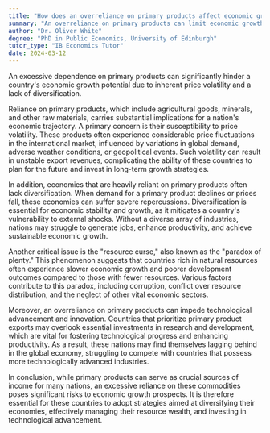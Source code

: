 ```yaml
---
title: "How does an overreliance on primary products affect economic growth prospects?"
summary: "An overreliance on primary products can limit economic growth prospects due to price volatility and lack of diversification."
author: "Dr. Oliver White"
degree: "PhD in Public Economics, University of Edinburgh"
tutor_type: "IB Economics Tutor"
date: 2024-03-12
---
```


An excessive dependence on primary products can significantly hinder a country's economic growth potential due to inherent price volatility and a lack of diversification.

Reliance on primary products, which include agricultural goods, minerals, and other raw materials, carries substantial implications for a nation's economic trajectory. A primary concern is their susceptibility to price volatility. These products often experience considerable price fluctuations in the international market, influenced by variations in global demand, adverse weather conditions, or geopolitical events. Such volatility can result in unstable export revenues, complicating the ability of these countries to plan for the future and invest in long-term growth strategies.

In addition, economies that are heavily reliant on primary products often lack diversification. When demand for a primary product declines or prices fall, these economies can suffer severe repercussions. Diversification is essential for economic stability and growth, as it mitigates a country's vulnerability to external shocks. Without a diverse array of industries, nations may struggle to generate jobs, enhance productivity, and achieve sustainable economic growth.

Another critical issue is the "resource curse," also known as the "paradox of plenty." This phenomenon suggests that countries rich in natural resources often experience slower economic growth and poorer development outcomes compared to those with fewer resources. Various factors contribute to this paradox, including corruption, conflict over resource distribution, and the neglect of other vital economic sectors.

Moreover, an overreliance on primary products can impede technological advancement and innovation. Countries that prioritize primary product exports may overlook essential investments in research and development, which are vital for fostering technological progress and enhancing productivity. As a result, these nations may find themselves lagging behind in the global economy, struggling to compete with countries that possess more technologically advanced industries.

In conclusion, while primary products can serve as crucial sources of income for many nations, an excessive reliance on these commodities poses significant risks to economic growth prospects. It is therefore essential for these countries to adopt strategies aimed at diversifying their economies, effectively managing their resource wealth, and investing in technological advancement.
    